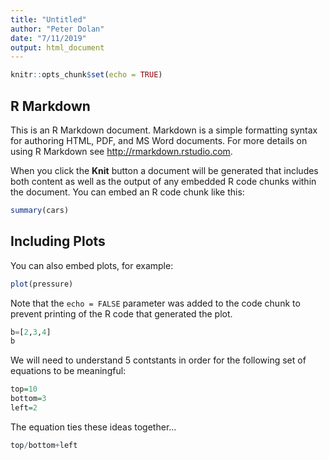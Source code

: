 ```yaml
---
title: "Untitled"
author: "Peter Dolan"
date: "7/11/2019"
output: html_document
---
```


```r
knitr::opts_chunk$set(echo = TRUE)
```

## R Markdown

This is an R Markdown document. Markdown is a simple formatting syntax for authoring HTML, PDF, and MS Word documents. For more details on using R Markdown see <http://rmarkdown.rstudio.com>.

When you click the **Knit** button a document will be generated that includes both content as well as the output of any embedded R code chunks within the document. You can embed an R code chunk like this:

```r
summary(cars)
```

## Including Plots

You can also embed plots, for example:

```r
plot(pressure)
```

Note that the `echo = FALSE` parameter was added to the code chunk to prevent printing of the R code that generated the plot.
```python
b=[2,3,4]
b
```

We will need to understand 5 contstants in order for the following set of equations to be meaningful:

```r
top=10
bottom=3
left=2
```
The equation ties these ideas together...
```r
top/bottom+left
```